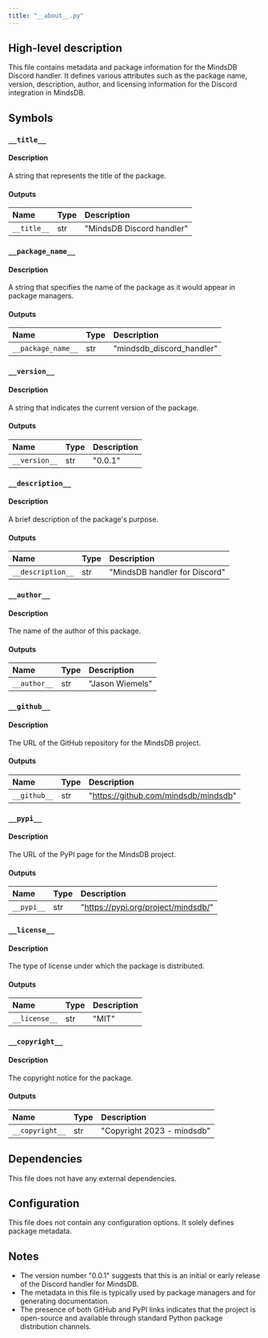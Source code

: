 ```yaml
---
title: "__about__.py"
---
```


## High-level description
This file contains metadata and package information for the MindsDB Discord handler. It defines various attributes such as the package name, version, description, author, and licensing information for the Discord integration in MindsDB.

## Symbols

### `__title__`
#### Description
A string that represents the title of the package.

#### Outputs
| Name | Type | Description |
|:-----|:-----|:------------|
| `__title__` | str | "MindsDB Discord handler" |

### `__package_name__`
#### Description
A string that specifies the name of the package as it would appear in package managers.

#### Outputs
| Name | Type | Description |
|:-----|:-----|:------------|
| `__package_name__` | str | "mindsdb_discord_handler" |

### `__version__`
#### Description
A string that indicates the current version of the package.

#### Outputs
| Name | Type | Description |
|:-----|:-----|:------------|
| `__version__` | str | "0.0.1" |

### `__description__`
#### Description
A brief description of the package's purpose.

#### Outputs
| Name | Type | Description |
|:-----|:-----|:------------|
| `__description__` | str | "MindsDB handler for Discord" |

### `__author__`
#### Description
The name of the author of this package.

#### Outputs
| Name | Type | Description |
|:-----|:-----|:------------|
| `__author__` | str | "Jason Wiemels" |

### `__github__`
#### Description
The URL of the GitHub repository for the MindsDB project.

#### Outputs
| Name | Type | Description |
|:-----|:-----|:------------|
| `__github__` | str | "https://github.com/mindsdb/mindsdb" |

### `__pypi__`
#### Description
The URL of the PyPI page for the MindsDB project.

#### Outputs
| Name | Type | Description |
|:-----|:-----|:------------|
| `__pypi__` | str | "https://pypi.org/project/mindsdb/" |

### `__license__`
#### Description
The type of license under which the package is distributed.

#### Outputs
| Name | Type | Description |
|:-----|:-----|:------------|
| `__license__` | str | "MIT" |

### `__copyright__`
#### Description
The copyright notice for the package.

#### Outputs
| Name | Type | Description |
|:-----|:-----|:------------|
| `__copyright__` | str | "Copyright 2023 - mindsdb" |

## Dependencies
This file does not have any external dependencies.

## Configuration
This file does not contain any configuration options. It solely defines package metadata.

## Notes
- The version number "0.0.1" suggests that this is an initial or early release of the Discord handler for MindsDB.
- The metadata in this file is typically used by package managers and for generating documentation.
- The presence of both GitHub and PyPI links indicates that the project is open-source and available through standard Python package distribution channels.